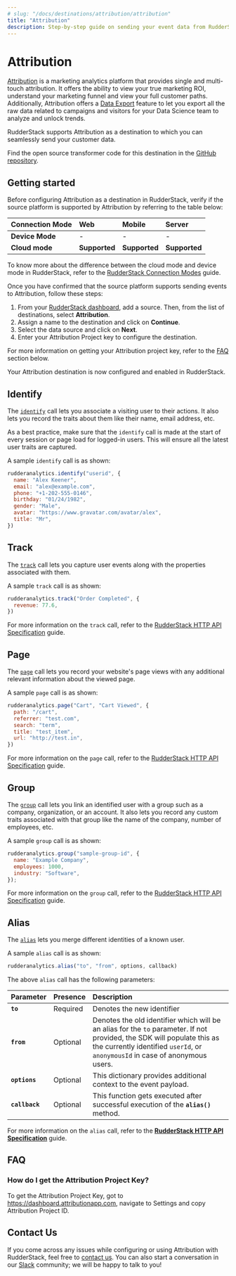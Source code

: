 ```yaml
---
# slug: "/docs/destinations/attribution/attribution"
title: "Attribution"
description: Step-by-step guide on sending your event data from RudderStack to Attribution.
---
```


# Attribution

[Attribution](https://attributionapp.com) is a marketing analytics platform that provides single and multi-touch attribution. It offers the ability to view your true marketing ROI, understand your marketing funnel and view your full customer paths. Additionally, Attribution offers a [Data Export](https://www.attributionapp.com/dataexporttool/) feature to let you export all the raw data related to campaigns and visitors for your Data Science team to analyze and unlock trends.

RudderStack supports Attribution as a destination to which you can seamlessly send your customer data.

<div class="successBlock">

Find the open source transformer code for this destination in the <a href="https://github.com/rudderlabs/rudder-transformer/tree/master/v0/destinations/attribution">GitHub repository</a>.
</div>

## Getting started

Before configuring Attribution as a destination in RudderStack, verify if the source platform is supported by Attribution by referring to the table below:

| **Connection Mode** | **Web**       | **Mobile**    | **Server**    |
| :------------------ | :------------ | :------------ | :------------ |
| **Device Mode**     | -         | -         | -         |
| **Cloud mode**      | **Supported** | **Supported** | **Supported** |

<div class="infoBlock">

To know more about the difference between the cloud mode and device mode in RudderStack, refer to the <a href="https://rudderstack.com/docs/rudderstack-cloud/rudderstack-connection-modes/">RudderStack Connection Modes</a> guide.
</div>

Once you have confirmed that the source platform supports sending events to Attribution, follow these steps:

1. From your [RudderStack dashboard](https://app.rudderstack.com/), add a source. Then, from the list of destinations, select **Attribution**.
2. Assign a name to the destination and click on **Continue**.
3. Select the data source and click on **Next**.
4. Enter your Attribution Project key to configure the destination.

<div class="infoBlock">

For more information on getting your Attribution project key, refer to the <a href="#faq">FAQ</a> section below.
</div>
Your Attribution destination is now configured and enabled in RudderStack.

## Identify

The [`identify`](https://www.rudderstack.com/docs/rudderstack-api/api-specification/rudderstack-spec/identify/) call lets you associate a visiting user to their actions. It also lets you record the traits about them like their name, email address, etc.

<div class="infoBlock">

As a best practice, make sure that the <code class="inline-code">identify</code> call is made at the start of every session or page load for logged-in users. This will ensure all the latest user traits are captured.

</div>

A sample `identify` call is as shown:

```javascript
rudderanalytics.identify("userid", {
  name: "Alex Keener",
  email: "alex@example.com",
  phone: "+1-202-555-0146",
  birthday: "01/24/1982",
  gender: "Male",
  avatar: "https://www.gravatar.com/avatar/alex",
  title: "Mr",
})
```




## Track

The [`track`](https://www.rudderstack.com/docs/rudderstack-api/api-specification/rudderstack-spec/track/) call lets you capture user events along with the properties associated with them.

A sample `track` call is as shown:

```javascript
rudderanalytics.track("Order Completed", {
  revenue: 77.6,
})
```

<div class="infoBlock">

For more information on the <code class="inline-code">track</code> call, refer to the <a href="https://rudderstack.com/docs/rudderstack-api/http-api">RudderStack HTTP API Specification</a> guide.

</div>

## Page

The [`page`](https://www.rudderstack.com/docs/rudderstack-api/api-specification/rudderstack-spec/page/) call lets you record your website's page views with any additional relevant information about the viewed page.

A sample `page` call is as shown:

```javascript
rudderanalytics.page("Cart", "Cart Viewed", {
  path: "/cart",
  referrer: "test.com",
  search: "term",
  title: "test_item",
  url: "http://test.in",
})
```

<div class="infoBlock">

For more information on the <code class="inline-code">page</code> call, refer to the <a href="https://rudderstack.com/docs/rudderstack-api/http-api">RudderStack HTTP API Specification</a> guide.

</div>

## Group

The [`group`](https://www.rudderstack.com/docs/rudderstack-api/api-specification/rudderstack-spec/group/) call lets you link an identified user with a group such as a company, organization, or an account. It also lets you record any custom traits associated with that group like the name of the company, number of employees, etc.

A sample `group` call is as shown:

```javascript
rudderanalytics.group("sample-group-id", {
  name: "Example Company",
  employees: 1000,
  industry: "Software",
});
```

<div class="infoBlock">

For more information on the <code class="inline-code">group</code> call, refer to the <a href="https://rudderstack.com/docs/rudderstack-api/http-api">RudderStack HTTP API Specification</a> guide.

</div>

## Alias

The [`alias`](https://www.rudderstack.com/docs/rudderstack-api/api-specification/rudderstack-spec/alias/) lets you merge different identities of a known user.

A sample `alias` call is as shown:

```javascript
rudderanalytics.alias("to", "from", options, callback)
```

The above `alias` call has the following parameters:

| **Parameter**  | **Presence** | **Description**                                                                                                                                                                                          |
| :------------- | :----------- | :------------------------------------------------------------------------------------------------------------------------------------------------------------------------------------------------------- |
| **`to`**       | Required     | Denotes the new identifier                                                                                                                                                                               |
| **`from`**     | Optional     | Denotes the old identifier which will be an alias for the `to` parameter. If not provided, the SDK will populate this as the currently identified `userId`, or `anonymousId` in case of anonymous users. |
| **`options`**  | Optional     | This dictionary provides additional context to the event payload.                                                                                                                                        |
| **`callback`** | Optional     | This function gets executed after successful execution of the **`alias()`** method.                                                                                                                      |

<div class="infoBlock">

For more information on the `alias` call, refer to the [**RudderStack HTTP API Specification**](https://rudderstack.com/docs/rudderstack-api/http-api/) guide.

</div>

## FAQ

### How do I get the Attribution Project Key?

To get the Attribution Project Key, got to https://dashboard.attributionapp.com, navigate to Settings and copy Attribution Project ID.

## Contact Us

If you come across any issues while configuring or using Attribution with RudderStack, feel free to [contact us](mailto:%20docs@rudderstack.com). You can also start a conversation in our [Slack](https://rudderstack.com/join-rudderstack-slack-community) community; we will be happy to talk to you!
